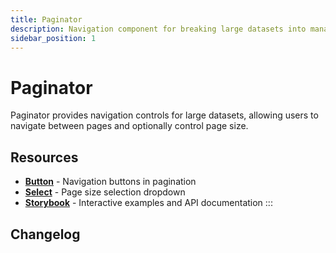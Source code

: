 ```yaml
---
title: Paginator
description: Navigation component for breaking large datasets into manageable pages with controls for navigation and page size selection
sidebar_position: 1
---
```



# Paginator

Paginator provides navigation controls for large datasets, allowing users to navigate between pages and optionally control page size.

<TocLinks />

## Resources

- **[Button](/docs/components/button)** - Navigation buttons in pagination
- **[Select](/docs/components/select)** - Page size selection dropdown
- **[Storybook](https://elevate-core-ui.inform-cloud.io/?path=/docs/components-paginator)** - Interactive examples and API documentation
:::

## Changelog

<ComponentChangelog component="elvt-paginator" />